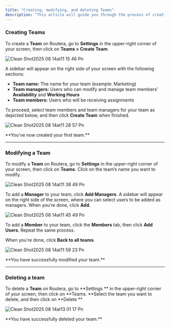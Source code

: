 ```yaml
---
title: "Creating, modifying, and deleting Teams"
description: "This article will guide you through the process of creating teams for your users, setting up managers, and adding or removing users."
---
```


### Creating Teams

To create a **Team** on Routera, go to **Settings** <Icon icon="gear" /> in the upper-right corner of your screen, then click on **Teams \> Create Team**.

![Clean Shot2025 08 14at11 15 46 Pn](/images/CleanShot2025-08-14at11.15.46.png)

A sidebar will appear on the right side of your screen with the following sections:

- **Team name:** The name for your team (example: Marketing)
- **Team managers:** Users who can modify and manage team members’ **Availability** and **Working Hours**
- **Team members:** Users who will be receiving assignments

To proceed, select team members and team managers for your team as depicted below, and then click **Create Team** when finished.

![Clean Shot2025 08 14at11 28 57 Pn](/images/CleanShot2025-08-14at11.28.57.png)

<Check>
  **You’ve now created your first team.**
</Check>

---

### Modifying a Team

To modify a **Team** on Routera, go to **Settings** <Icon icon="gear" /> in the upper-right corner of your screen, then click on **Teams**. Click on the team’s name you want to modify.

![Clean Shot2025 08 14at11 38 49 Pn](/images/CleanShot2025-08-14at11.38.49.png)

To add a **Manager** to your team, click **Add Managers**. A sidebar will appear on the right side of the screen, where you can select users to be added as managers. When you're done, click **Add**.

![Clean Shot2025 08 14at11 45 49 Pn](/images/CleanShot2025-08-14at11.45.49.png)

To add a **Member** to your team, click the **Members** tab, then click **Add Users**. Repeat the same process.

When you're done, click <Icon icon="arrow-left" /> **Back to all teams**.

![Clean Shot2025 08 14at11 59 23 Pn](/images/CleanShot2025-08-14at11.59.23.png)

<Check>
  **You have successfully modified your team.**
</Check>

---

### Deleting a team

To delete a **Team** on Routera, go to **Settings **<Icon icon="gear" /> in the upper-right corner of your screen, then click on **Teams. **Select the team you want to delete, and then click on **Delete **<Icon icon="trash-can" />

![Clean Shot2025 08 14at13 01 17 Pn](/images/CleanShot2025-08-14at13.01.17.png)

<Check>
  **You have successfully deleted your team.**
</Check>